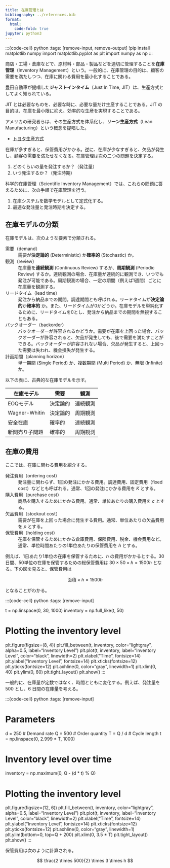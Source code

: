 ```yaml
---
title: 在庫管理とは
bibliography: ../references.bib
format:
  html:
    code-fold: true
jupyter: python3
---
```


:::{code-cell} python
:tags: [remove-input, remove-output]
!pip install matplotlib numpy
import matplotlib.pyplot as plt
import numpy as np
:::


商店・工場・倉庫などで、原材料・部品・製品などを適切に管理することを**在庫管理**（Inventory Management）という。一般的に、在庫管理の目的は、顧客の需要を満たしつつ、在庫に関わる費用を最小化することである。

:::{note}
豊田自動車が提唱した**ジャストインタイム**（Just In Time, JIT）は、生産方式としてよく知られている。

JIT とは必要なものを、必要な時に、必要な量だけ生産することである。JIT の目的は、在庫を最小限に抑え、効率的な生産を実現することである。

アメリカの研究者らは、その生産方式を体系化し、**リーン生産方式**（Lean Manufacturing）という概念を提唱した。

- [トヨタ生産方式](https://global.toyota/jp/company/vision-and-philosophy/production-system/)

:::

在庫が多すぎると、保管費用がかかる。逆に、在庫が少なすぎると、欠品が発生し、顧客の需要を満たせなくなる。在庫管理は次の二つの問題を決定する。

1. どのくらいの量を発注するか？（発注量）
2. いつ発注するか？（発注時期）

科学的在庫管理（Scientific Inventory Management）では、これらの問題に答えるために、次の手順で在庫管理を行う。

1. 在庫システムを数学モデルとして定式化する。
2. 最適な発注量と発注時期を決定する。

## 在庫モデルの分類

在庫モデルは、次のような要素で分類される。

需要（demand）
: 需要が**決定論的** (Deterministic) か**確率的** (Stochastic) か。

観測（review）
: 在庫量を**連続観測** (Continuous Review) するか、**周期観測** (Periodic Review) するか。連続観測の場合、在庫量が連続的に観測でき、いつでも発注が可能である。周期観測の場合、一定の期間（例えば1週間）ごとに在庫量を観測する。

リードタイム（lead time）
: 発注から納品までの期間。調達期間とも呼ばれる。リードタイムが**決定論的**か**確率的** か。また、リードタイムが0かどうか。在庫モデルを単純化するために、リードタイムを0とし、発注から納品までの期間を無視することもある。

バックオーダー（backorder）
: バックオーダーが許容されるかどうか。需要が在庫を上回った場合、バックオーダーが許容されると、欠品が発生しても、後で需要を満たすことができる。バックオーダーが許容されない場合、欠品が発生すると、上回った需要は失われ、機会損失が発生する。

計画期間（planning horizon）
: 単一期間 (Single Period) か、複数期間 (Multi Period) か、無限 (Infinite) か。

以下の表に、古典的な在庫モデルを示す。

|在庫モデル|需要|観測|
|--|--|--|
|EOQモデル|決定論的|連続観測|
|Wagner-Whitin|決定論的|周期観測|
|安全在庫|確率的|連続観測|
|新聞売り子問題|確率的|周期観測|

## 在庫の費用

ここでは、在庫に関わる費用を紹介する。

発注費用（ordering cost）
: 発注量に関わらず、1回の発注にかかる費用。調達費用、固定費用（fixed cost）などとも呼ばれる。通常、1回の発注にかかる費用を $K$ とする。

購入費用（purchase cost）
: 商品を購入するためにかかる費用。通常、単位あたりの購入費用を $c$ とする。

欠品費用（stockout cost）
: 需要が在庫を上回った場合に発生する費用。通常、単位あたりの欠品費用を $p$ とする。

保管費用（holding cost）
: 在庫を保管するためにかかる倉庫費用、保険費用、税金、機会費用など。通常、単位時間あたりの1単位あたりの保管費用を $h$ とする。

例えば、1日あたり1単位の在庫を保管するために、$h$ の費用がかかるとする。30日間、50単位の在庫を保管するための総保管費用は $30 \times 50 \times h = 1500h$ となる。下の図を見ると、保管費用は

$$
\text{面積} \times h = 1500h
$$

となることがわかる。

:::{code-cell} python
:tags: [remove-input]

t = np.linspace(0, 30, 1000)
inventory = np.full_like(t, 50)

# Plotting the inventory level
plt.figure(figsize=(8, 4))
plt.fill_between(t, inventory, color="lightgray", alpha=0.5, label="Inventory Level")
plt.plot(t, inventory, label="Inventory Level", color="black", linewidth=2)
plt.xlabel("Time", fontsize=14)
plt.ylabel("Inventory Level", fontsize=14)
plt.xticks(fontsize=12)
plt.yticks(fontsize=12)
plt.axhline(0, color="gray", linewidth=1)
plt.xlim(0, 40)
plt.ylim(0, 60)
plt.tight_layout()
plt.show()
:::

一般的に、在庫量が定数ではなく、時間とともに変化する。例えば、発注量を $500$ とし、6 日間の在庫量を考える。

:::{code-cell} python
:tags: [remove-input]

# Parameters
d = 250  # Demand rate
Q = 500  # Order quantity
T = Q / d  # Cycle length
t = np.linspace(0, 2.999 * T, 1000) 

# Inventory level over time
inventory = np.maximum(0, Q - (d * t) % Q)

# Plotting the inventory level
plt.figure(figsize=(12, 6))
plt.fill_between(t, inventory, color="lightgray", alpha=0.5, label="Inventory Level")
plt.plot(t, inventory, label="Inventory Level", color="black", linewidth=2)
plt.xlabel("Time", fontsize=14)
plt.ylabel("Inventory Level", fontsize=14)
plt.xticks(fontsize=12)
plt.yticks(fontsize=12)
plt.axhline(0, color="gray", linewidth=1)
plt.ylim(bottom=0, top=Q + 200)
plt.xlim(0, 3.5 * T)
plt.tight_layout()
plt.show()
:::

保管費用は次のように計算される。

$$
\frac{2 \times 500}{2} \times 3 \times h
$$
<!-- 
## Note

- [在庫最適化と安全在庫配置システム MESSA (MEta Safety Stock Allocation system)](https://scmopt.github.io/manual/03inventory.html)
- [Snyder (2023)](https://doi.org/10.1287/educ.2023.0256)はStockpylという在庫最適化とシミュレーションのためのPythonライブラリを開発した。

https://orsj.org/wp-content/or-archives50/pdf/bul/Vol.30_11_673.pdf


### 用語

| 英語                    | 日本語       |
| ----------------------- | ------------ |
| Economic Order Quantity | 経済的発注量 |
| Deterministic           | 決定論的     |
| Constant                | 一定         |
| Demand Rate             | 需要率       |
| Fixed Cost              | 固定費用     |
| Cycle                   | サイクル     |
| Inventory Level         | 在庫量       |
| Order Quantity          | 発注量       |

### 記号

|  記号  | 説明                   |
| :----: | :--------------------- |
|  $d$   | 単位時間あたりの需要量 |
|  $Q$   | 発注量                 |
|  $K$   | 発注費用               |
|  $h$   | 保管費用               |
|  $c$   | 購入単価               |
|  $T$   | サイクル期間           |
| $g(Q)$ | 平均コスト             | -->